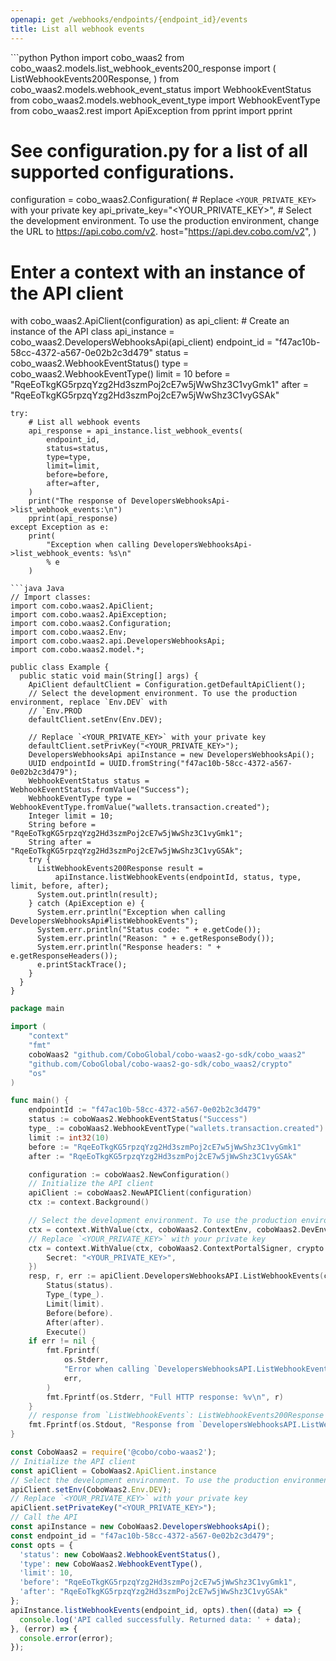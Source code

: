 ```yaml
---
openapi: get /webhooks/endpoints/{endpoint_id}/events
title: List all webhook events
---
```


<RequestExample>
```python Python
import cobo_waas2
from cobo_waas2.models.list_webhook_events200_response import (
    ListWebhookEvents200Response,
)
from cobo_waas2.models.webhook_event_status import WebhookEventStatus
from cobo_waas2.models.webhook_event_type import WebhookEventType
from cobo_waas2.rest import ApiException
from pprint import pprint

# See configuration.py for a list of all supported configurations.
configuration = cobo_waas2.Configuration(
    # Replace `<YOUR_PRIVATE_KEY>` with your private key
    api_private_key="<YOUR_PRIVATE_KEY>",
    # Select the development environment. To use the production environment, change the URL to https://api.cobo.com/v2.
    host="https://api.dev.cobo.com/v2",
)
# Enter a context with an instance of the API client
with cobo_waas2.ApiClient(configuration) as api_client:
    # Create an instance of the API class
    api_instance = cobo_waas2.DevelopersWebhooksApi(api_client)
    endpoint_id = "f47ac10b-58cc-4372-a567-0e02b2c3d479"
    status = cobo_waas2.WebhookEventStatus()
    type = cobo_waas2.WebhookEventType()
    limit = 10
    before = "RqeEoTkgKG5rpzqYzg2Hd3szmPoj2cE7w5jWwShz3C1vyGmk1"
    after = "RqeEoTkgKG5rpzqYzg2Hd3szmPoj2cE7w5jWwShz3C1vyGSAk"

    try:
        # List all webhook events
        api_response = api_instance.list_webhook_events(
            endpoint_id,
            status=status,
            type=type,
            limit=limit,
            before=before,
            after=after,
        )
        print("The response of DevelopersWebhooksApi->list_webhook_events:\n")
        pprint(api_response)
    except Exception as e:
        print(
            "Exception when calling DevelopersWebhooksApi->list_webhook_events: %s\n"
            % e
        )

```
```java Java
// Import classes:
import com.cobo.waas2.ApiClient;
import com.cobo.waas2.ApiException;
import com.cobo.waas2.Configuration;
import com.cobo.waas2.Env;
import com.cobo.waas2.api.DevelopersWebhooksApi;
import com.cobo.waas2.model.*;

public class Example {
  public static void main(String[] args) {
    ApiClient defaultClient = Configuration.getDefaultApiClient();
    // Select the development environment. To use the production environment, replace `Env.DEV` with
    // `Env.PROD
    defaultClient.setEnv(Env.DEV);

    // Replace `<YOUR_PRIVATE_KEY>` with your private key
    defaultClient.setPrivKey("<YOUR_PRIVATE_KEY>");
    DevelopersWebhooksApi apiInstance = new DevelopersWebhooksApi();
    UUID endpointId = UUID.fromString("f47ac10b-58cc-4372-a567-0e02b2c3d479");
    WebhookEventStatus status = WebhookEventStatus.fromValue("Success");
    WebhookEventType type = WebhookEventType.fromValue("wallets.transaction.created");
    Integer limit = 10;
    String before = "RqeEoTkgKG5rpzqYzg2Hd3szmPoj2cE7w5jWwShz3C1vyGmk1";
    String after = "RqeEoTkgKG5rpzqYzg2Hd3szmPoj2cE7w5jWwShz3C1vyGSAk";
    try {
      ListWebhookEvents200Response result =
          apiInstance.listWebhookEvents(endpointId, status, type, limit, before, after);
      System.out.println(result);
    } catch (ApiException e) {
      System.err.println("Exception when calling DevelopersWebhooksApi#listWebhookEvents");
      System.err.println("Status code: " + e.getCode());
      System.err.println("Reason: " + e.getResponseBody());
      System.err.println("Response headers: " + e.getResponseHeaders());
      e.printStackTrace();
    }
  }
}

```
```go Go
package main

import (
	"context"
	"fmt"
	coboWaas2 "github.com/CoboGlobal/cobo-waas2-go-sdk/cobo_waas2"
	"github.com/CoboGlobal/cobo-waas2-go-sdk/cobo_waas2/crypto"
	"os"
)

func main() {
	endpointId := "f47ac10b-58cc-4372-a567-0e02b2c3d479"
	status := coboWaas2.WebhookEventStatus("Success")
	type_ := coboWaas2.WebhookEventType("wallets.transaction.created")
	limit := int32(10)
	before := "RqeEoTkgKG5rpzqYzg2Hd3szmPoj2cE7w5jWwShz3C1vyGmk1"
	after := "RqeEoTkgKG5rpzqYzg2Hd3szmPoj2cE7w5jWwShz3C1vyGSAk"

	configuration := coboWaas2.NewConfiguration()
	// Initialize the API client
	apiClient := coboWaas2.NewAPIClient(configuration)
	ctx := context.Background()

	// Select the development environment. To use the production environment, replace coboWaas2.DevEnv with coboWaas2.ProdEnv
	ctx = context.WithValue(ctx, coboWaas2.ContextEnv, coboWaas2.DevEnv)
	// Replace `<YOUR_PRIVATE_KEY>` with your private key
	ctx = context.WithValue(ctx, coboWaas2.ContextPortalSigner, crypto.Ed25519Signer{
		Secret: "<YOUR_PRIVATE_KEY>",
	})
	resp, r, err := apiClient.DevelopersWebhooksAPI.ListWebhookEvents(ctx, endpointId).
		Status(status).
		Type_(type_).
		Limit(limit).
		Before(before).
		After(after).
		Execute()
	if err != nil {
		fmt.Fprintf(
			os.Stderr,
			"Error when calling `DevelopersWebhooksAPI.ListWebhookEvents``: %v\n",
			err,
		)
		fmt.Fprintf(os.Stderr, "Full HTTP response: %v\n", r)
	}
	// response from `ListWebhookEvents`: ListWebhookEvents200Response
	fmt.Fprintf(os.Stdout, "Response from `DevelopersWebhooksAPI.ListWebhookEvents`: %v\n", resp)
}

```
```javascript JavaScript
const CoboWaas2 = require('@cobo/cobo-waas2');
// Initialize the API client
const apiClient = CoboWaas2.ApiClient.instance
// Select the development environment. To use the production environment, replace `Env.DEV` with `Env.PROD`
apiClient.setEnv(CoboWaas2.Env.DEV);
// Replace `<YOUR_PRIVATE_KEY>` with your private key
apiClient.setPrivateKey("<YOUR_PRIVATE_KEY>");
// Call the API
const apiInstance = new CoboWaas2.DevelopersWebhooksApi();
const endpoint_id = "f47ac10b-58cc-4372-a567-0e02b2c3d479";
const opts = {
  'status': new CoboWaas2.WebhookEventStatus(),
  'type': new CoboWaas2.WebhookEventType(),
  'limit': 10,
  'before': "RqeEoTkgKG5rpzqYzg2Hd3szmPoj2cE7w5jWwShz3C1vyGmk1",
  'after': "RqeEoTkgKG5rpzqYzg2Hd3szmPoj2cE7w5jWwShz3C1vyGSAk"
};
apiInstance.listWebhookEvents(endpoint_id, opts).then((data) => {
  console.log('API called successfully. Returned data: ' + data);
}, (error) => {
  console.error(error);
});
```
</RequestExample>